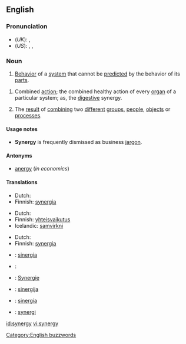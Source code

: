 {{wikipedia}}
==English==

===Pronunciation===
*(''UK''): {{IPA|/ˈsɪnədʒi/}}, {{SAMPA|/"sIn@dZi/}}
*(''US''): {{AHD|sĭnʹər-jē}}, {{IPA|/ˈsɪnɚdʒi/}}, {{SAMPA|/"sIn@`dZi/}}

===Noun===
{{en-noun|synerg|ies}}

# [[behavior|Behavior]] of a [[system]] that cannot be [[predict]]ed by the behavior of its [[part]]s.
<!--same as definition above:
# ''([[w:General Systems Theory|general systems theory]]):'' Behavior of whole [[system]]s unpredicted by the [[behavior]] of their [[part]]s taken separately.
# Behavior of [[integral]], [[aggregate]], whole systems unpredicted by behaviors of any of their [[component]]s or [[subassembly|subassemblies]] of their components taken separately from the whole. (R. Buckminster Fuller, Synergetics)-->
# {{context|medicine}} Combined [[action]]; the combined healthy action of every [[organ]] of a particular system; as, the [[digestive]] synergy.
# The [[result]] of [[combine|combining]] two [[different]] [[group]]s, [[people]], [[object]]s or [[process]]es.

====Usage notes====
*'''Synergy''' is frequently dismissed as business [[jargon]].

[[Category:English buzzwords]]

====Antonyms====
*[[anergy]] (''in economics'')

====Translations====
{{trans-top|behavior of a system that cannot be predicted by the behavior of its parts}}
*Dutch: {{t|nl|synergie|f}}
*Finnish: [[synergia]]
{{trans-mid}}
{{trans-bottom}}

{{trans-top|medicine: combined action}}
*Dutch: {{t|nl|synergie|f}}
*Finnish: [[yhteisvaikutus]]
*Icelandic: [[samvirkni]] {{f}}
{{trans-mid}}
{{trans-bottom}}

{{trans-top|result of combining two different groups, people, objects or processes}}
*Dutch: {{t|nl|synergie|f}}
*Finnish: [[synergia]]
{{trans-mid}}
{{trans-bottom}}

{{checktrans}}
{{trans-top|Translations to be checked}}
*{{ttbc|Catalan}}: [[sinergia]] {{f}}
*{{ttbc|French}}: {{t|fr|synergie|f}}
{{trans-mid}}
*{{ttbc|German}}: [[Synergie]]
*{{ttbc|Lithuanian}}: [[sinergija]] {{f}}
*{{ttbc|Spanish}}: [[sinergía]] {{f}}
*{{ttbc|Swedish}}: [[synergi]] {{c}}
{{trans-bottom}}

[[id:synergy]]
[[vi:synergy]]